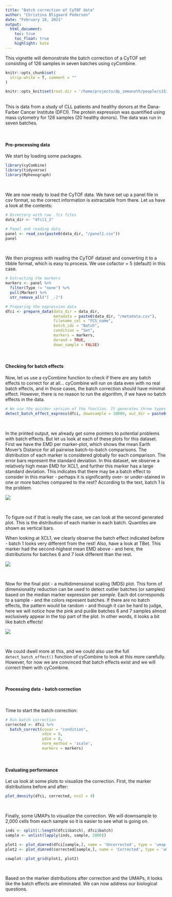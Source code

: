 ```yaml
---
title: "Batch correction of CyTOF data"
author: "Christina Bligaard Pedersen"
date: "February 18, 2021"
output: 
  html_document:
    toc: true
    toc_float: true
    highlight: kate
---
```

<style type="text/css">

h1.title {
  color: #004d66;
}
h4.author {
  font-style: italic;
  font-size: 18px;
  color: #008cba;
}
h4.date {
  font-style: italic;
  font-size: 16px;
  color: #008cba;
}
h1 { /* Header 1 */
  color: #004d66;
  font-size: 28px;
}
h2 { /* Header 2 */
  color: #004d66;
  font-size: 22px;
}
h3 { /* Header 3 */
  color: #004d66;
  font-size: 16px;
}
</style>



This vignette will demonstrate the batch correction of a CyTOF set consisting of 126 samples in seven batches using cyCombine.


```r
knitr::opts_chunk$set(
  strip.white = T, comment = ""
)

knitr::opts_knit$set(root.dir = '/home/projects/dp_immunoth/people/s153398/cyCombine/_data/')

```


<br>
This is data from a study of CLL patients and healthy donors at the Dana-Farber Cancer Institute (DFCI). The protein expression was quantified using mass cytometry for 126 samples (20 healthy donors). The data was run in seven batches.


<br>

#### Pre-processing data

We start by loading some packages.

```r
library(cyCombine)
library(tidyverse)
library(Rphenograph)

```


<br>

We are now ready to load the CyTOF data. We have set up a panel file in csv format, so the correct information is extractable from there. Let us have a look at the contents:

```r
# Directory with raw .fcs files
data_dir <- "dfci1_2"

# Panel and reading data
panel <- read_csv(paste0(data_dir, "/panel1.csv"))
panel

```

<br>

We then progress with reading the CyTOF dataset and converting it to a tibble format, which is easy to process. We use cofactor = 5 (default) in this case.


```r
# Extracting the markers
markers <- panel %>%
  filter(Type != "none") %>%
  pull(Marker) %>%
  str_remove_all("[ _-]")

# Preparing the expression data
dfci <- prepare_data(data_dir = data_dir,
                     metadata = paste0(data_dir, "/metadata.csv"),
                     filename_col = "FCS_name",
                     batch_ids = "Batch",
                     condition = "Set",
                     markers = markers,
                     derand = TRUE,
                     down_sample = FALSE)


```

<br>

#### Checking for batch effects
Now, let us use a cyCombine function to check if there are any batch effects to correct for at all... cyCombine will run on data even with no real batch effects, and in those cases, the batch correction should have minimal effect. However, there is no reason to run the algorithm, if we have no batch effects in the data.

```r
# We use the quicker version of the function. It generates three types of plots that may be useful in surveying a dataset for batch effects. Here, we also downsample since all cells are typically not needed to see batch effects.
detect_batch_effect_express(dfci, downsample = 10000, out_dir = paste0(data_dir, '/batch_effect_check'))

```
<br>

In the printed output, we already get some pointers to potential problems with batch effects. But let us look at each of these plots for this dataset. First we have the EMD per marker-plot, which shows the mean Earth Mover's Distance for all pairwise batch-to-batch comparisons. The distribution of each marker is considered globally for each comparison. The error bars represent the standard deviation. In this dataset, we observe a relatively high mean EMD for XCL1, and further this marker has a large standard deviation. This indicates that there may be a batch effect to consider in this marker - perhaps it is significantly over- or under-stained in one or more batches compared to the rest? According to the text, batch 1 is the problem. 

![](images/emd_per_marker.png)

<br>

To figure out if that is really the case, we can look at the second generated plot. This is the distribution of each marker in each batch. Quantiles are shown as vertical bars. 

When looking at XCL1, we clearly observe the batch effect indicated before - batch 1 looks very different from the rest! Also, have a look at TBet. This marker had the second-highest mean EMD above - and here, the distributions for batches 6 and 7 look different than the rest.  

![](images/distributions_per_batch.png)

<br>

Now for the final plot - a multidimensional scaling (MDS) plot. This form of dimensionality reduction can be used to detect outlier batches (or samples) based on the median marker expression per *sample*. Each dot corresponds to a sample - and the colors represent batches. If there are no batch effects, the pattern would be random - and though it can be hard to judge, here we will notice how the pink and puråle batches 6 and 7 samples almost exclusively appear in the top part of the plot.
In other words, it looks a bit like batch effects!

![](images/MDS_per_batch.png)

<br>

We could dwell more at this, and we could also use the full `detect_batch_effect()` function of cyCombine to look at this more carefully. However, for now we are convinced that batch effects exist and we will correct them with cyCombine.



<br>

#### Processing data - batch correction

<br>

Time to start the batch correction:

```r
# Run batch correction
corrected <- dfci %>%
  batch_correct(covar = "condition",
                xdim = 8,
                ydim = 8,
                norm_method = 'scale',
                markers = markers)

```

<br>

#### Evaluating performance

Let us look at some plots to visualize the correction. First, the marker distributions before and after:

```r
plot_density(dfci, corrected, ncol = 4)

```

<br>

Finally, some UMAPs to visualize the correction. We will downsample to 2,000 cells from each sample so it is easier to see what is going on.

```r
inds <- split(1:length(dfci$batch), dfci$batch)
sample <- unlist(lapply(inds, sample, 2000))

plot1 <- plot_dimred(dfci[sample,], name = 'Uncorrected', type = 'umap')
plot2 <- plot_dimred(corrected[sample,], name = 'Corrected', type = 'umap')

cowplot::plot_grid(plot1, plot2)

```


<br>

Based on the marker distributions after correction and the UMAPs, it looks like the batch effects are eliminated. We can now address our biological questions.

<!-- One example could be to cluster the dataset. Here, we will display the results of Phenograph clustering. Actually, I will compare Phenograph run for all seven batches *with* and *without* batch correction using the same set of markers. -->

<!-- <br> -->

<!-- ```{r phenograph, results = 'hide', warning=FALSE, message=FALSE} -->
<!-- # Define the markers to use for clustering -->
<!-- cl_markers <- c('CD3', 'CD45RA', 'CD14', 'CD45RO', 'CD152', 'CD33', 'CD4', 'CD8', 'CD197', 'CD56', 'FoxP3', 'CD25') -->

<!-- # Run Phenograph (slow step ~4.5 hours for each dataset) -->
<!-- pheno_uncor <- Rphenograph(data = dfci[,cl_markers]) -->
<!-- pheno_cor <- Rphenograph(data = corrected[,cl_markers]) -->
<!-- ``` -->

<!-- ```{r phenograph n_cl} -->
<!-- cat(paste0('According to Phenograph, there are ', length(unique(pheno_uncor[[2]]$membership)), ' clusters in the combined, uncorrected dataset.\n')) -->

<!-- cat(paste0('According to Phenograph, there are ', length(unique(pheno_cor[[2]]$membership)), ' clusters in the combined, batch corrected dataset.\n')) -->
<!-- ``` -->

<!-- The fact that fewer clusters are found after batch correction illustrates that we have a more well-combined dataset, in which the chance of having smaller batch-specific clusters is minimized. -->

<!-- Now, one would normally proceed to labeling these clusters and looking for differential abundance between experimental conditions and so on. We will leave it here for now. -->

